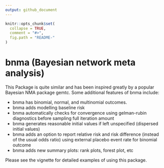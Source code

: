 ```yaml
---
output: github_document
---
```


<!-- README.md is generated from README.Rmd. Please edit that file -->

```r
knitr::opts_chunk$set(
  collapse = TRUE,
  comment = "#>",
  fig.path = "README-"
)
```

# bnma (Bayesian network meta analysis)

This Package is quite similar and has been inspired greatly by a popular Bayesian NMA package gemtc. Some additional features of bnma include:

- bnma has binomial, normal, and multinomial outcomes.
- bnma adds modelling baseline risk
- bnma automatically checks for convergence using gelman-rubin diagnostics before sampling full iteration amount
- bnma generates reasonable initial values if left unspecified (dispersed initial values)
- bnma adds an option to report relative risk and risk difference (instead of the usual odds ratio) using external placebo event rate for binomial outcome
- bnma adds new summary plots: rank plots, forest plot, etc

Please see the vignette for detailed examples of using this package.